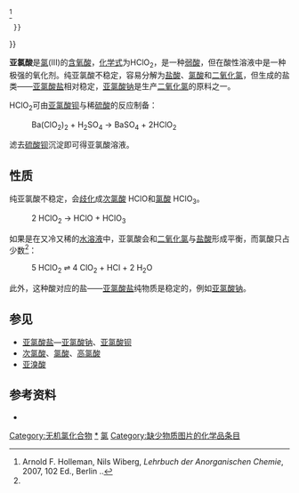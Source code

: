{{Chembox
|   Name = 亚氯酸
|   ImageFile = Chlorous-acid-2D.png
<!-- | ImageSize = 140px -->
|   ImageName = 亚氯酸
|   ImageFile1 = Chlorous-acid-3D-vdW.png
<!-- | ImageSize1 = 140px  -->
|   ImageName1 = Chlorous acid
|   IUPACName = Chlorous acid
|   OtherNames = 氯酸(III)
|Section1={{Chembox Identifiers
|   ChemSpiderID_Ref = {{chemspidercite|correct|chemspider}}
| ChemSpiderID = 22861
| PubChem = 24453
| KEGG_Ref = {{keggcite|correct|kegg}}
| KEGG = C01486
| InChI = 1/ClHO2/c2-1-3/h(H,2,3)
| InChIKey = QBWCMBCROVPCKQ-UHFFFAOYAO
| ChEBI_Ref = {{ebicite|correct|EBI}}
| ChEBI = 29219
| SMILES = O[Cl+][O-]
| StdInChI_Ref = {{stdinchicite|correct|chemspider}}
| StdInChI = 1S/ClHO2/c2-1-3/h(H,2,3)
| StdInChIKey_Ref = {{stdinchicite|correct|chemspider}}
| StdInChIKey = QBWCMBCROVPCKQ-UHFFFAOYSA-N
| CASNo_Ref = {{cascite|correct|CAS}}
| CASNo = 13898-47-0
| UNII_Ref = {{fdacite|correct|FDA}}
| UNII = 7JRT833T5M
    }}| Section2 = {{Chembox Properties
|   Formula = HClO<sub>2</sub>
|   MolarMass = 68.46 
|   pKa = 1.95±0.02<ref>{{pdf}} [http://www.iutmp.u-3mrs.fr/webchimie/deug/sem2/pdf/sem2pka.pdf pKa de divers couples acido-basiques] sur [http://www.iutmp.u-3mrs.fr iutmp.u-3mrs.fr]</ref>{{,}}<ref>[http://www.kst-chemie.ch/chicd/kap7/tabellef.htm Tableau des acides et bases] sur [http://www.kst-chemie.ch/ kst-chemie.ch]</ref>{{,}}<ref name=L>Arnold F. Holleman, Nils Wiberg, ''Lehrbuch der Anorganischen Chemie'', 2007, 102 Ed., Berlin .{{ISBN|978-3-11-017770-1}}.</ref>
  }}
}}

'''亚氯酸'''是[[氯|氯]](III)的[[含氧酸|含氧酸]]，[[化学式|化学式]]为HClO<sub>2</sub>，是一种[[弱酸|弱酸]]，但在酸性溶液中是一种极强的氧化剂。纯亚氯酸不稳定，容易分解为[[盐酸|盐酸]]、[[氯酸|氯酸]]和[[二氧化氯|二氧化氯]]，但生成的盐类——[[亚氯酸盐|亚氯酸盐]]相对稳定，[[亚氯酸钠|亚氯酸钠]]是生产[[二氧化氯|二氧化氯]]的原料之一。

HClO<sub>2</sub>可由[[亚氯酸钡|亚氯酸钡]]与稀[[硫酸|硫酸]]的反应制备：
:Ba(ClO<sub>2</sub>)<sub>2</sub> + H<sub>2</sub>SO<sub>4</sub> → BaSO<sub>4</sub> + 2HClO<sub>2</sub>
滤去[[硫酸钡|硫酸钡]]沉淀即可得亚氯酸溶液。

== 性质 ==
纯亚氯酸不稳定，会[[歧化|歧化]]成[[次氯酸|次氯酸]] HClO和[[氯酸|氯酸]] HClO<sub>3</sub>。
:2 HClO<sub>2</sub> → HClO + HClO<sub>3</sub>

如果是在又冷又稀的[[水溶液|水溶液]]中，亚氯酸会和[[二氧化氯|二氧化氯]]与[[盐酸|盐酸]]形成平衡，而氯酸只占少数<ref name=L/>：
:5 HClO<sub>2</sub> <math>\rightleftharpoons</math> 4 ClO<sub>2</sub> + HCl + 2 H<sub>2</sub>O

此外，这种酸对应的盐——[[亚氯酸盐|亚氯酸盐]]纯物质是稳定的，例如[[亚氯酸钠|亚氯酸钠]]。

==参见==
*[[亚氯酸盐|亚氯酸盐]]—[[亚氯酸钠|亚氯酸钠]]、[[亚氯酸钡|亚氯酸钡]]
*[[次氯酸|次氯酸]]、[[氯酸|氯酸]]、[[高氯酸|高氯酸]]
*[[亚溴酸|亚溴酸]]

==参考资料==
<references/>
*{{Greenwood&Earnshaw}}

{{commonscat-inline|Chlorous acid}}
{{无机氯化合物}}
{{亚氯酸盐}}
[[Category:无机氯化合物|Category:无机氯化合物]]
[[Category:亚氯酸盐|*]]
[[Category:无机酸|氯]]
[[Category:缺少物质图片的化学品条目|Category:缺少物质图片的化学品条目]]